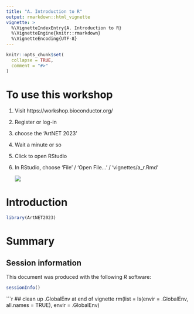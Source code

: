 ```yaml
---
title: "A. Introduction to R"
output: rmarkdown::html_vignette
vignette: >
  %\VignetteIndexEntry{A. Introduction to R}
  %\VignetteEngine{knitr::rmarkdown}
  %\VignetteEncoding{UTF-8}
---
```


```r
knitr::opts_chunk$set(
  collapse = TRUE,
  comment = "#>"
)
```

# To use this workshop

1. Visit https://workshop.bioconductor.org/
2. Register or log-in
3. choose the 'ArtNET 2023'
4. Wait a minute or so
5. Click to open RStudio
6. In RStudio, choose 'File' / 'Open File...' / 'vignettes/a_r.Rmd'

    ![](images/galaxy-screen.png)

# Introduction

```r
library(ArtNET2023)
```

# Summary

## Session information

This document was produced with the following *R* software:

```r
sessionInfo()
```

```r
## clean up .GlobalEnv at end of vignette
rm(list = ls(envir = .GlobalEnv, all.names = TRUE), envir = .GlobalEnv)
